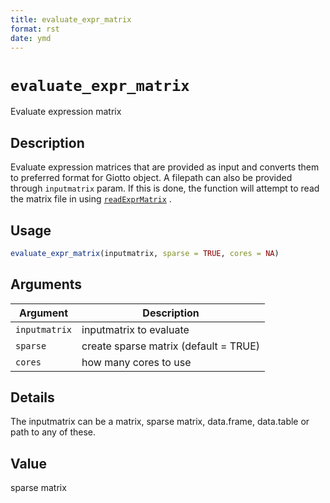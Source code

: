 ```yaml
--- 
title: evaluate_expr_matrix 
format: rst 
date: ymd 
--- 
```

# `evaluate_expr_matrix`

Evaluate expression matrix


## Description

Evaluate expression matrices that are provided as input and converts
 them to preferred format for Giotto object. A filepath can also be provided through
 `inputmatrix` param. If this is done, the function will attempt to read the
 matrix file in using [`readExprMatrix`](#readexprmatrix) .


## Usage

```r
evaluate_expr_matrix(inputmatrix, sparse = TRUE, cores = NA)
```


## Arguments

Argument      |Description
------------- |----------------
`inputmatrix`     |     inputmatrix to evaluate
`sparse`     |     create sparse matrix (default = TRUE)
`cores`     |     how many cores to use


## Details

The inputmatrix can be a matrix, sparse matrix, data.frame, data.table or path to any of these.


## Value

sparse matrix


